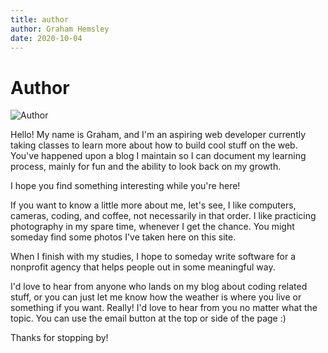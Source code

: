 ```yaml
---
title: author
author: Graham Hemsley
date: 2020-10-04
---
```


<h1 className="page-header">Author</h1>
<div className='blog-post'>
<div className='blog-post-content' data="author">


![Author](../assets/images/pages/author/author.jpg)

Hello! My name is Graham, and I'm an aspiring web developer currently taking classes to learn more about how to build cool stuff on the web.
You've happened upon a blog I maintain so I can document my learning process, mainly for fun and the ability to look back on my growth. 

I hope you find something interesting while you're here!

If you want to know a little more about me, let's see, I like computers, cameras, coding, and coffee, not necessarily in that order.
I like practicing photography in my spare time, whenever I get the chance. You might someday find some photos I've taken here on this site.

When I finish with my studies, I hope to someday write software for a nonprofit agency that helps people out in some meaningful way.

I'd love to hear from anyone who lands on my blog about coding related stuff, or you can just let me know how the weather is where you live or something if you want. Really! I'd love to hear from you no matter what the topic. You can use the email button at the top or side of the page :)


Thanks for stopping by!

</div>
</div>